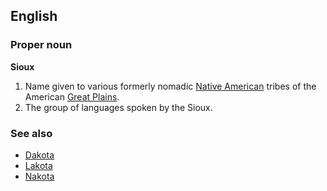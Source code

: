 ==English==

===Proper noun===
'''Sioux'''

# Name given to various formerly nomadic [[Native American]] tribes of the American [[Great Plains]].
# The group of languages spoken by the Sioux.

===See also===
*[[Dakota]]
*[[Lakota]]
*[[Nakota]]
